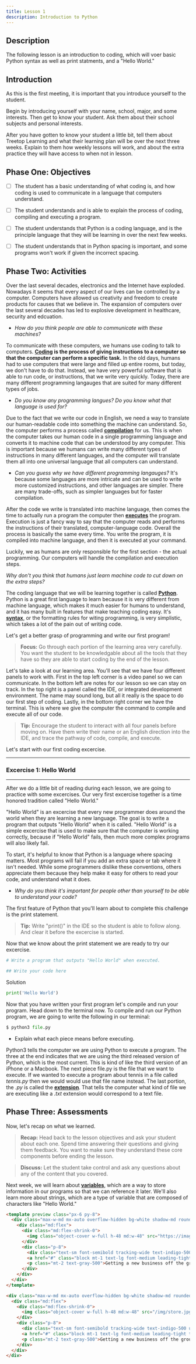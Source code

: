 ```yaml
---
title: Lesson 1
description: Introduction to Python
---
```


## Description



The following lesson is an introduction to coding, which will voer basic  Python syntax as well as print statments, and a "Hello World."

## Introduction

As this is the first meeting, it is important that you introduce yourself to the student.

Begin by introducing yourself with your name, school, major, and some interests. Then get to know your student. Ask them about their school subjects and personal interests.

After you have gotten to know your student a little bit, tell them about Treetop Learning and what their learning plan will be over the next three weeks. Explain to them how weekly lessons will work, and about the extra practice they will have access to when not in lesson.

## **Phase One: Objectives**

- [ ] The student has a basic understanding of what coding is, and how coding is used to communicate in a language that computers understand.

- [ ] The student understands and is able to explain the process of coding, compiling and executing a program.

- [ ] The student understands that Python is a coding language, and is the principle language that they will be learning in over the next few weeks.

- [ ] The student understands that in Python spacing is important, and some programs won't work if given the incorrect spacing.


## **Phase Two: Activities**

Over the last several decades, electronics and the Internet have exploded. Nowadays it seems that every aspect of our lives can be controlled by a computer. Computers have allowed us creativity and freedom to create products for causes that we believe in. The expansion of computers over the last several decades has led to explosive development in healthcare, security and edcuation.

 - *How do you think people are able to communicate with these machines?*

To communicate with these computers, we humans use coding to talk to computers. **<ins>Coding</ins> is the process of giving instructions to a computer so that the computer can perform a specific task.** In the old days, humans had to use computers that were large and filled up entire rooms, but today, we don't have to do that. Instead, we have very powerful software that is able to run code, or instructions, that we write very quickly. Today, there are many different programming langauges that are suited for many different types of jobs. 

- *Do you know any programming langues? Do you know what that language is used for?*

Due to the fact that we write our code in English, we need a way to translate our human-readable code into something the machine can understand. So, the computer performs a process called <ins> **compilation**</ins> for us. This is when the computer takes our human code in a single programming language and converts it to machine code that can be understood by any computer. This is important because we humans can write many different types of instructions in many different languages, and the computer will translate them all into one universal language that all computers can understand.

- *Can you guess why we have different programming langauges?* It's because some languages are more intricate and can be used to write more customized instructions, and other languages are simpler. There are many trade-offs, such as simpler languages but for faster compilation.

After the code we write is translated into machine language, then comes the time to actually run a program the computer then <ins>**executes**</ins> the program. Execution is just a fancy way to say that the computer reads and performs the instructions of their translated, computer-language code. Overall the process is basically the same every time. You write the program, it is compiled into machine language, and then it is executed at your command.

Luckily, we as humans are only responsible for the first section - the actual programming. Our computers will handle the compilation and execution steps.

 *Why don't you think that humans just learn machine code to cut down on the extra steps?*

The coding language that we will be learning together is called <ins> **Python**</ins>. Python is a great first language to learn because it is very different from machine language, which makes it much easier for humans to understand, and it has many built in features that make teaching coding easy. It's <ins> **syntax**,</ins> or the formatting rules for witing programming, is very simplistic, which takes a lot of the pain out of writing code.

Let's get a better grasp of programming and write our first program!

> **Focus:** Go through each portion of the learning area very carefully. You want the student to be knowledgable about all the tools that they have so they are able to start coding by the end of the lesson.

 Let's take a look at our learning area. You'll see that we have four different panels to work with. First in the top left corner is a video panel so we can communicate. In the bottom left are notes for our lesson so we can stay on track. In the top right is a panel called the IDE, or integrated development environment. The name may sound long, but all it really is the space to do our first step of coding. Lastly, in the bottom right corner we have the terminal. This is where we give the computer the command to compile and execute all of our code.

> **Tip:** Encourage the student to interact with all four panels before moving on. Have them write their name or an English direction into the IDE, and trace the pathway of code, compile, and execute.

 Let's start with our first coding excercise.

---
### **Excercise 1: Hello World**
---

After we do a little bit of reading during each lesson, we are going to practice with some excercises. Our very first excercise together is a time honored tradition called "Hello World."

"Hello World" is an excercise that every new programmer does around the world when they are learning a new language. The goal is to write a program that outputs "Hello World" when it is called. "Hello World" is a simple excercise that is used to make sure that the computer is working correctly, because if "Hello World" fails, then much more complex programs will also likely fail.

To start, it's helpful to know that Python is a language where spacing matters. Most programs will fail if you add an extra space or tab where it isn't needed. While some programmers dislike these conventions, others appreciate them because they help make it easy for others to read your code, and understand what it does.

- *Why do you think it's important for people other than yourself to be able to understand your code?*

The first feature of Python that you'll learn about to complete this challenge is the print statement.

> **Tip:** Write "print()" in the IDE so the student is able to follow along. And clear it before the excercise is started.

Now that we know about the print statement we are ready to try our excercise.

```python
# Write a program that outputs "Hello World" when executed.

## Write your code here
```


<summary> Solution</summary>

```python
print('Hello World')
```


Now that you have written your first program let's compile and run your program. Head down to the terminal now. To compile and run our Python program, we are going to write the following in our terminal:

```python
$ python3 file.py
```
* Explain what each piece means before executing.

Python3 tells the computer we are using Python to execute a program. The three at the end indicates that we are using the third released version of Python, which is the most current. This is kind of like the third version of an iPhone or a Macbook. The next piece file.py is the file that we want to execute. If we wanted to execute a program about tennis in a file called *tennis.py* then we would would use that file name instead. The last portion, the *.py* is called the <ins>**extension**</ins>. That tells the computer what kind of file we are executing like a *.txt* extension would correspond to a text file.

## **Phase Three: Assessments**

Now, let's recap on what we learned.

> **Recap:** Head back to the lesson objectives and ask your student about each one. Spend time answering their questions and giving them feedback. You want to make sure they understand these core components before ending the lesson.

> **Discuss:** Let the student take control and ask any questions about any of the content that you covered.

Next week, we will learn about <ins> **variables**</ins>, which are a way to store information in our programs so that we can reference it later. We'll also learn more about strings, which are a type of variable that are composed of characters like "Hello World."


```html indigo
<template preview class="px-6 py-8">
  <div class="max-w-md mx-auto overflow-hidden bg-white shadow-md rounded-xl md:max-w-2xl">
    <div class="md:flex">
      <div class="md:flex-shrink-0">
        <img class="object-cover w-full h-48 md:w-48" src="https://images.unsplash.com/photo-1515711660811-48832a4c6f69?ixlib=rb-1.2.1&ixid=eyJhcHBfaWQiOjEyMDd9&auto=format&fit=crop&w=448&q=80" width="448" height="299" alt="Man looking at item at a store">
      </div>
      <div class="p-8">
        <div class="text-sm font-semibold tracking-wide text-indigo-500 uppercase">Case study</div>
        <a href="#" class="block mt-1 text-lg font-medium leading-tight text-black hover:underline">Finding customers for your new business</a>
        <p class="mt-2 text-gray-500">Getting a new business off the ground is a lot of hard work. Here are five ideas you can use to find your first customers.</p>
      </div>
    </div>
  </div>
</template>

<div class="max-w-md mx-auto overflow-hidden bg-white shadow-md rounded-xl md:max-w-2xl">
  <div class="md:flex">
    <div class="md:flex-shrink-0">
      <img class="object-cover w-full h-48 md:w-48" src="/img/store.jpg" alt="Man looking at item at a store">
    </div>
    <div class="p-8">
      <div class="text-sm font-semibold tracking-wide text-indigo-500 uppercase">Case study</div>
      <a href="#" class="block mt-1 text-lg font-medium leading-tight text-black hover:underline">Finding customers for your new business</a>
      <p class="mt-2 text-gray-500">Getting a new business off the ground is a lot of hard work. Here are five ideas you can use to find your first customers.</p>
    </div>
  </div>
</div>
```
